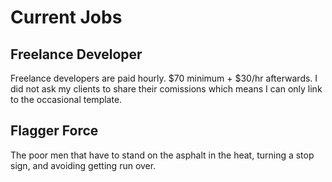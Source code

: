# Current Jobs


## Freelance Developer

<Callout type="info" emoji="💸">
  Freelance developers are paid hourly. $70 minimum + $30/hr afterwards.
</Callout>

<Callout type="warning" emoji="!!">
  I did not ask my clients to share their comissions which means I can only link to the occasional template.
</Callout>

<Cards>
  <Card title="Dropshipping Shopify Store" href="/current-jobs/freelance#dropshipping" />
  <Card title="Order & Inventory Tracking" href="/current-jobs/freelance#laundress" />
  <Card title="Technical Writing" href="/current-jobs/freelance#technical-writing" />
</Cards>

## Flagger Force

<Callout type="info" emoji="💸">
  The poor men that have to stand on the asphalt in the heat, turning a stop sign, and avoiding getting run over.
</Callout>

<Cards>
  <Card title="Ship Dock Supervisor" href="/past-jobs/amazon/ship-clerk" />
  <Card title="Yard Jockey Trainee" href="/past-jobs/amazon/jockey-trainee" />
</Cards>
